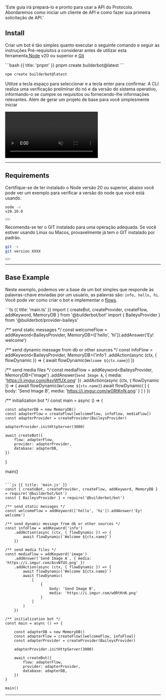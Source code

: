 
  'Este guia irá prepará-lo e pronto para usar a API do Protocolo. Abordaremos como iniciar um cliente de API e como fazer sua primeira solicitação de API.'

## Install

Criar um bot é tão simples quanto executar o seguinte comando e seguir as instruções
<Note>
  Pré-requisitos a considerar antes de utilizar esta ferramenta,[Node](https://nodejs.org/en) v20 ou superior e [Git](https://git-scm.com/download)
</Note>


<CodeGroup>
```bash {{ title: 'pnpm' }}
pnpm create builderbot@latest
```

```bash {{ title: 'npm' }}
npm create builderbot@latest
```
</CodeGroup>

Utilize a tecla espaço para seleccionar e a tecla enter para confirmar. A CLI realiza uma verificação preliminar do nó e da versão do sistema operativo, informando-o se cumpre os requisitos ou fornecendo-lhe informações relevantes. Além de gerar um projeto de base para você simplesmente iniciar

<video className="rounded-2xl bg-zinc-900 shadow-md dark:ring-1 dark:ring-white/10" autoPlay loop muted src="https://bot-whatsapp.netlify.app/videos/console.webm"></video>

---

## Requirements


Certifique-se de ter instalado o Node versão 20 ou superior, abaixo você pode ver um exemplo para verificar a versão do node que você está usando.

```bash
node -v
v20.10.0
```

<div className="not-prose aling-block">
  <Button
    href="https://nodejs.org/en"
    variant="text"
    target="_blank"
    arrow="right"
    children="Download node from its official website"
  />
</div>

Recomenda-se ter o GIT instalado para uma operação adequada. Se você estiver usando Linux ou Macos, provavelmente já tem o GIT instalado por padrão.

```bash
git -v
git version XXXX
```

<div className="not-prose aling-block">
  <Button
    href="https://git-scm.com/downloads"
    variant="text"
    target="_blank"
    arrow="right"
    children="Download GIT from its official website"
  />
</div>

---

## Base Example

Neste exemplo, podemos ver a base de um bot simples que responde às palavras-chave enviadas por um usuário, as palavras são: `info, hello, hi`. Você pode ver como criar o bot e implementar o [flows](/concepts#flow).

<CodeGroup>
```ts {{ title: 'main.ts' }}
import { createBot, createProvider, createFlow, addKeyword, MemoryDB } from '@builderbot/bot'
import { BaileysProvider } from '@builderbot/provider-baileys'

/** send static messages */
const welcomeFlow = addKeyword<BaileysProvider, MemoryDB>(['hello', 'hi']).addAnswer('Ey! welcome')

/** send dynamic message from db or other sources */
const infoFlow = addKeyword<BaileysProvider, MemoryDB>('info')
    .addAction(async (ctx, { flowDynamic }) => {
        await flowDynamic(`Welcome ${ctx.name}`)
    })

/** send media files */
const mediaFlow = addKeyword<BaileysProvider, MemoryDB>('image')
    .addAnswer(`Send Image A`, { media: 'https://i.imgur.com/AsvWfUX.png' })
    .addAction(async (ctx, { flowDynamic }) => {
        await flowDynamic(`Welcome ${ctx.name}`)
        await flowDynamic(
            [
                {
                    body: 'Send Image B',
                    media: 'https://i.imgur.com/w0RtKnN.png'
                }
            ]
        )
    })

/** initialization bot */
const main = async () => {

    const adapterDB = new MemoryDB()
    const adapterFlow = createFlow([welcomeFlow, infoFlow, mediaFlow])
    const adapterProvider = createProvider(BaileysProvider)

    adapterProvider.initHttpServer(3000)

    await createBot({
        flow: adapterFlow,
        provider: adapterProvider,
        database: adapterDB,
    })
}

main()

```

```js {{ title: 'main.js' }}
const { createBot, createProvider, createFlow, addKeyword, MemoryDB } = require('@builderbot/bot')
const { BaileysProvider } = require('@builderbot/bot')

/** send static messages */
const welcomeFlow = addKeyword(['hello', 'hi']).addAnswer('Ey! welcome')

/** send dynamic message from db or other sources */
const infoFlow = addKeyword('info')
    .addAction(async (ctx, { flowDynamic }) => {
        await flowDynamic(`Welcome ${ctx.name}`)
    })

/** send media files */
const mediaFlow = addKeyword('image')
    .addAnswer(`Send Image A`, { media: 'https://i.imgur.com/AsvWfUX.png' })
    .addAction(async (ctx, { flowDynamic }) => {
        await flowDynamic(`Welcome ${ctx.name}`)
        await flowDynamic(
            [
                {
                    body: 'Send Image B',
                    media: 'https://i.imgur.com/w0RtKnN.png'
                }
            ]
        )
    })

/** initialization bot */
const main = async () => {

    const adapterDB = new MemoryDB()
    const adapterFlow = createFlow([welcomeFlow, infoFlow])
    const adapterProvider = createProvider(BaileysProvider)

    adapterProvider.initHttpServer(3000)

    await createBot({
        flow: adapterFlow,
        provider: adapterProvider,
        database: adapterDB,
    })
}

main()

```
</CodeGroup>

---


<Resources />